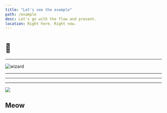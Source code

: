 ```yaml
---
title: "Let's see the example"
path: /example
desc: Let's go with the flow and present.
location: Right here. Right now.
---
```


# :wave:

<Utils />

---

![wizard](/images/wizard.png)

<Utils />

---

<FullscreenImage src="/images/dancing-otter.gif" />

<Utils />

---

<FullscreenImage
  src="/images/wizard.png"
/>

<Utils />

---


<Split>

![](/images/dancing-otter.gif)

## Meow

</Split>

<Utils />
